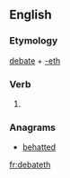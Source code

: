 ==English==

===Etymology===
[[debate]] + [[-eth]]

===Verb===
{{head|en|verb form}}

# {{en-archaic third-person singular of|debate}}

===Anagrams===
* [[behatted#English|behatted]]

[[fr:debateth]]